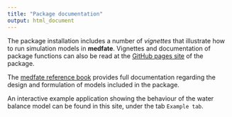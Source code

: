 ```yaml
---
title: "Package documentation"
output: html_document
---
```


The package installation includes a number of *vignettes* that illustrate how to run simulation models in **medfate**. Vignettes and documentation of package functions can also be read at the  [GitHub pages site](https://miquelcaceres.github.io/medfate/) of the package.

The [medfate reference book](https://miquelcaceres.github.io/medfate/medfatebook/) provides full documentation regarding the design and formulation of models included in the package.

An interactive example application showing the behaviour of the water balance model can be found in this site, under the tab `Example tab`.

